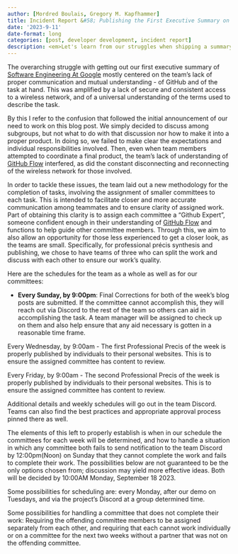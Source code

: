 ```yaml
---
author: [Mordred Boulais, Gregory M. Kapfhammer]
title: Incident Report &#58; Publishing the First Executive Summary on SE1
date: '2023-9-11'
date-format: long
categories: [post, developer development, incident report]
description: <em>Let's learn from our struggles when shipping a summary!</em>
---
```


The overarching struggle with getting out our first executive summary of
[Software Engineering At
Google](https://abseil.io/resources/swe-book/html/toc.html) mostly centered on
the team's lack of proper communication and mutual understanding - of GitHub and
of the task at hand. This was amplified by a lack of secure and consistent
access to a wireless network, and of a universal understanding of the terms used
to describe the task.

By this I refer to the confusion that followed the initial announcement of our
need to work on this blog post. We simply decided to discuss among subgroups,
but not what to do with that discussion nor how to make it into a proper
product. In doing so, we failed to make clear the expectations and individual
responsibilities involved. Then, even when team members attempted to coordinate
a final product, the team's lack of understanding of [GitHub
Flow](https://docs.github.com/en/get-started/quickstart/github-flow) interfered,
as did the constant disconnecting and reconnecting of the wireless network for
those involved.

In order to tackle these issues, the team laid out a new methodology for the
completion of tasks, involving the assignment of smaller committees to each
task. This is intended to facilitate closer and more accurate communication
among teammates and to ensure clarity of assigned work. Part of obtaining this
clarity is to assign each committee a "Github Expert", someone confident enough
in their understanding of [GitHub
Flow](https://docs.github.com/en/get-started/quickstart/github-flow) and
functions to help guide other committee members. Through this, we aim to also
allow an opportunity for those less experienced to get a closer look, as the
teams are small. Specifically, for professional précis synthesis and publishing,
we chose to have teams of three who can split the work and discuss with each
other to ensure our work's quality.

Here are the schedules for the team as a whole as well as for our committees:

- **Every Sunday, by 9:00pm**: Final Corrections for both of the week's blog
posts are submitted. If the committee cannot accomplish this, they will reach
out via Discord to the rest of the team so others can aid in accomplishing the
task. A team manager will be assigned to check up on them and also help ensure
that any aid necessary is gotten in a reasonable time frame.

Every Wednesday, by 9:00am - The first Professional Precis of the week is
properly published by individuals to their personal websites. This is to ensure
the assigned committee has content to review.

Every Friday, by 9:00am - The second Professional Precis of the week is properly
published by individuals to their personal websites. This is to ensure the
assigned committee has content to review.

Additional details and weekly schedules will go out in the team Discord. Teams
can also find the best practices and appropriate approval process pinned there
as well.

The elements of this left to properly establish is when in our schedule the
committees for each week will be determined, and how to handle a situation in
which any committee both fails to send notification to the team Discord by
12:00pm(Noon) on Sunday that they cannot complete the work and fails to
complete their work. The possibilities below are not guaranteed to be the only
options chosen from; discussion may yield more effective ideas. Both will be
decided by 10:00AM Monday, September 18 2023.

Some possibilities for scheduling are: every Monday, after
our demo on Tuesdays, and via the project's Discord at a group determined time. 

Some possibilities for handling a committee that does not complete their work:
Requiring the offending committee members to be assigned separately from each
other, and requiring that each cannot work individually or on a committee for
the next two weeks without a partner that was not on the offending committee.
